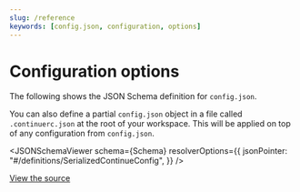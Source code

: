 ```yaml
---
slug: /reference
keywords: [config.json, configuration, options]
---
```



# Configuration options

The following shows the JSON Schema definition for `config.json`.

You can also define a partial `config.json` object in a file called `.continuerc.json` at the root of your workspace. This will be applied on top of any configuration from `config.json`.

<JSONSchemaViewer
  schema={Schema}
  resolverOptions={{
    jsonPointer: "#/definitions/SerializedContinueConfig",
  }}
/>

[View the source](https://github.com/continuedev/continue/blob/main/extensions/vscode/config_schema.json)
